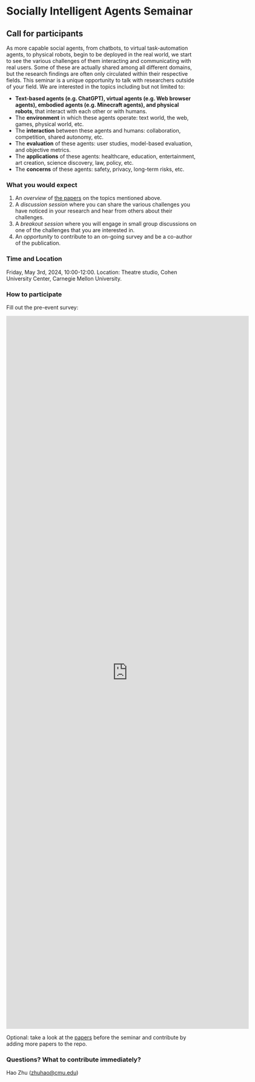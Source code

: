 # Socially Intelligent Agents Semainar
## Call for participants

As more capable social agents, from chatbots, to virtual task-automation agents, to physical robots, begin to be deployed in the real world, we start to see the various challenges of them interacting and communicating with real users. Some of these are actually shared among all different domains, but the research findings are often only circulated within their respective fields. This seminar is a unique opportunity to talk with researchers outside of your field. We are interested in the topics including but not limited to:

- **Text-based agents (e.g. ChatGPT), virtual agents (e.g. Web browser agents), embodied agents (e.g. Minecraft agents), and physical robots**, that interact with each other or with humans.
- The **environment** in which these agents operate: text world, the web, games, physical world, etc.
- The **interaction** between these agents and humans: collaboration, competition, shared autonomy, etc. 
- The **evaluation** of these agents: user studies, model-based evaluation, and objective metrics.
- The **applications** of these agents: healthcare, education, entertainment, art creation, science discovery, law, policy, etc.
- The **concerns** of these agents: safety, privacy, long-term risks, etc.

### What you would expect 

1. An *overview* of [the papers](https://sotopia-lab.github.io/awesome-social-agents/paper_table) on the topics mentioned above.
2. A *discussion session* where you can share the various challenges you have noticed in your research and hear from others about their challenges.
3. A *breakout session* where you will engage in small group discussions on one of the challenges that you are interested in.
4. An *opportunity* to contribute to an on-going survey and be a co-author of the publication.


### Time and Location

Friday, May 3rd, 2024, 10:00-12:00. Location: Theatre studio, Cohen University Center, Carnegie Mellon University.

### How to participate

Fill out the pre-event survey:

<iframe src="https://docs.google.com/forms/d/e/1FAIpQLSd646jDTE5QQ8XJS_ydLzf25y75HzkVPgkL7uMboGlYgiowiA/viewform?embedded=true" width="640" height="1883" frameborder="0" marginheight="0" marginwidth="0">Loading…</iframe>

Optional: take a look at the [papers](https://github.com/sotopia-lab/awesome-social-agents) before the seminar and contribute by adding more papers to the repo. 

### Questions? What to contribute immediately?

Hao Zhu (zhuhao@cmu.edu)